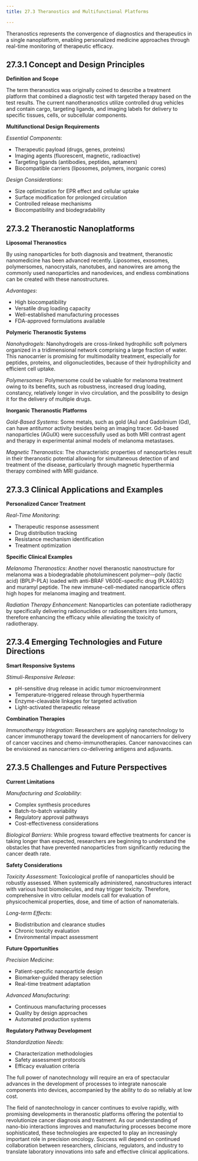 ```yaml
---
title: 27.3 Theranostics and Multifunctional Platforms

---
```




Theranostics represents the convergence of diagnostics and therapeutics in a single nanoplatform, enabling personalized medicine approaches through real-time monitoring of therapeutic efficacy.

## 27.3.1 Concept and Design Principles

**Definition and Scope**

The term theranostics was originally coined to describe a treatment platform that combined a diagnostic test with targeted therapy based on the test results. The current nanotheranostics utilize controlled drug vehicles and contain cargo, targeting ligands, and imaging labels for delivery to specific tissues, cells, or subcellular components.

**Multifunctional Design Requirements**

*Essential Components*:
* Therapeutic payload (drugs, genes, proteins)
* Imaging agents (fluorescent, magnetic, radioactive)
* Targeting ligands (antibodies, peptides, aptamers)
* Biocompatible carriers (liposomes, polymers, inorganic cores)

*Design Considerations*:
* Size optimization for EPR effect and cellular uptake
* Surface modification for prolonged circulation
* Controlled release mechanisms
* Biocompatibility and biodegradability

## 27.3.2 Theranostic Nanoplatforms

**Liposomal Theranostics**

By using nanoparticles for both diagnosis and treatment, theranostic nanomedicine has been advanced recently. Liposomes, exosomes, polymersomes, nanocrystals, nanotubes, and nanowires are among the commonly used nanoparticles and nanodevices, and endless combinations can be created with these nanostructures.

*Advantages*:
* High biocompatibility
* Versatile drug loading capacity
* Well-established manufacturing processes
* FDA-approved formulations available

**Polymeric Theranostic Systems**

*Nanohydrogels*:
Nanohydrogels are cross-linked hydrophilic soft polymers organized in a tridimensional network comprising a large fraction of water. This nanocarrier is promising for multimodality treatment, especially for peptides, proteins, and oligonucleotides, because of their hydrophilicity and efficient cell uptake.

*Polymersomes*:
Polymersome could be valuable for melanoma treatment owing to its benefits, such as robustness, increased drug loading, constancy, relatively longer in vivo circulation, and the possibility to design it for the delivery of multiple drugs.

**Inorganic Theranostic Platforms**

*Gold-Based Systems*:
Some metals, such as gold (Au) and Gadolinium (Gd), can have antitumor activity besides being an imaging tracer. Gd-based nanoparticles (AGuIX) were successfully used as both MRI contrast agent and therapy in experimental animal models of melanoma metastases.

*Magnetic Theranostics*:
The characteristic properties of nanoparticles result in their theranostic potential allowing for simultaneous detection of and treatment of the disease, particularly through magnetic hyperthermia therapy combined with MRI guidance.

## 27.3.3 Clinical Applications and Examples

**Personalized Cancer Treatment**

*Real-Time Monitoring*:
* Therapeutic response assessment
* Drug distribution tracking
* Resistance mechanism identification
* Treatment optimization

**Specific Clinical Examples**

*Melanoma Theranostics*:
Another novel theranostic nanostructure for melanoma was a biodegradable photoluminescent polymer—poly (lactic acid) (BPLP-PLA) loaded with anti-BRAF V600E–specific drug (PLX4032) and muramyl peptide. The new immune-cell-mediated nanoparticle offers high hopes for melanoma imaging and treatment.

*Radiation Therapy Enhancement*:
Nanoparticles can potentiate radiotherapy by specifically delivering radionuclides or radiosensitizers into tumors, therefore enhancing the efficacy while alleviating the toxicity of radiotherapy.

## 27.3.4 Emerging Technologies and Future Directions

**Smart Responsive Systems**

*Stimuli-Responsive Release*:
* pH-sensitive drug release in acidic tumor microenvironment
* Temperature-triggered release through hyperthermia
* Enzyme-cleavable linkages for targeted activation
* Light-activated therapeutic release

**Combination Therapies**

*Immunotherapy Integration*:
Researchers are applying nanotechnology to cancer immunotherapy toward the development of nanocarriers for delivery of cancer vaccines and chemo-immunotherapies. Cancer nanovaccines can be envisioned as nanocarriers co-delivering antigens and adjuvants.

## 27.3.5 Challenges and Future Perspectives

**Current Limitations**

*Manufacturing and Scalability*:
* Complex synthesis procedures
* Batch-to-batch variability
* Regulatory approval pathways
* Cost-effectiveness considerations

*Biological Barriers*:
While progress toward effective treatments for cancer is taking longer than expected, researchers are beginning to understand the obstacles that have prevented nanoparticles from significantly reducing the cancer death rate.

**Safety Considerations**

*Toxicity Assessment*:
Toxicological profile of nanoparticles should be robustly assessed. When systemically administered, nanostructures interact with various host biomolecules, and may trigger toxicity. Therefore, comprehensive in vitro cellular models call for evaluation of physicochemical properties, dose, and time of action of nanomaterials.

*Long-term Effects*:
* Biodistribution and clearance studies
* Chronic toxicity evaluation
* Environmental impact assessment

**Future Opportunities**

*Precision Medicine*:
* Patient-specific nanoparticle design
* Biomarker-guided therapy selection
* Real-time treatment adaptation

*Advanced Manufacturing*:
* Continuous manufacturing processes
* Quality by design approaches
* Automated production systems

**Regulatory Pathway Development**

*Standardization Needs*:
* Characterization methodologies
* Safety assessment protocols
* Efficacy evaluation criteria

The full power of nanotechnology will require an era of spectacular advances in the development of processes to integrate nanoscale components into devices, accompanied by the ability to do so reliably at low cost.

The field of nanotechnology in cancer continues to evolve rapidly, with promising developments in theranostic platforms offering the potential to revolutionize cancer diagnosis and treatment. As our understanding of nano-bio interactions improves and manufacturing processes become more sophisticated, these technologies are expected to play an increasingly important role in precision oncology. Success will depend on continued collaboration between researchers, clinicians, regulators, and industry to translate laboratory innovations into safe and effective clinical applications.
